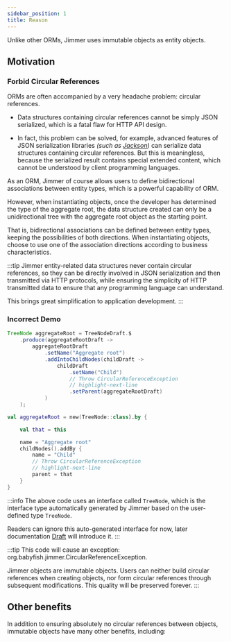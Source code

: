 ```yaml
---
sidebar_position: 1  
title: Reason
---
```




Unlike other ORMs, Jimmer uses immutable objects as entity objects.

## Motivation

### Forbid Circular References 

ORMs are often accompanied by a very headache problem: circular references.

-   Data structures containing circular references cannot be simply JSON serialized, which is a fatal flaw for HTTP API design.

-   In fact, this problem can be solved, for example, advanced features of JSON serialization libraries *(such as [Jackson](https://github.com/FasterXML/jackson))* can serialize data structures containing circular references. But this is meaningless, because the serialized result contains special extended content, which cannot be understood by client programming languages.

As an ORM, Jimmer of course allows users to define bidirectional associations between entity types, which is a powerful capability of ORM.

However, when instantiating objects, once the developer has determined the type of the aggregate root, the data structure created can only be a unidirectional tree with the aggregate root object as the starting point.

That is, bidirectional associations can be defined between entity types, keeping the possibilities of both directions. When instantiating objects, choose to use one of the association directions according to business characteristics.

:::tip
Jimmer entity-related data structures never contain circular references, so they can be directly involved in JSON serialization and then transmitted via HTTP protocols, while ensuring the simplicity of HTTP transmitted data to ensure that any programming language can understand.

This brings great simplification to application development.
:::

### Incorrect Demo

<Tabs groupId="language">
<TabItem value="java" label="Java">  

```java
TreeNode aggregateRoot = TreeNodeDraft.$
    .produce(aggregateRootDraft ->
        aggregateRootDraft
            .setName("Aggregate root") 
            .addIntoChildNodes(childDraft ->
                childDraft
                    .setName("Child")
                    // Throw CircularReferenceException
                    // highlight-next-line 
                    .setParent(aggregateRootDraft)
            )
    );
```

</TabItem>
<TabItem value="kotlin" label="Kotlin">

```kotlin
val aggregateRoot = new(TreeNode::class).by {

    val that = this

    name = "Aggregate root"
    childNodes().addBy {
        name = "Child"
        // Throw CircularReferenceException
        // highlight-next-line
        parent = that 
    }
}
```

</TabItem> 
</Tabs>

:::info
The above code uses an interface called `TreeNode`, which is the interface type automatically generated by Jimmer based on the user-defined type `TreeNode`.

Readers can ignore this auto-generated interface for now, later documentation [Draft](../draft) will introduce it.
:::


:::tip
This code will cause an exception: org.babyfish.jimmer.CircularReferenceException.

Jimmer objects are immutable objects. Users can neither build circular references when creating objects, nor form circular references through subsequent modifications. This quality will be preserved forever.
:::

## Other benefits

In addition to ensuring absolutely no circular references between objects, immutable objects have many other benefits, including:

<ImmutableOtherBenefit/>
